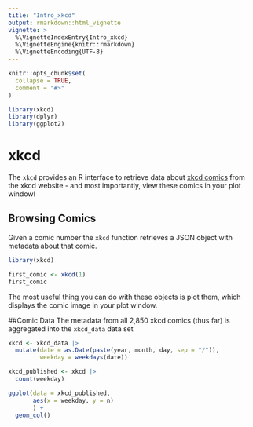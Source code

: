 ```yaml
---
title: "Intro_xkcd"
output: rmarkdown::html_vignette
vignette: >
  %\VignetteIndexEntry{Intro_xkcd}
  %\VignetteEngine{knitr::rmarkdown}
  %\VignetteEncoding{UTF-8}
---
```


```r
knitr::opts_chunk$set(
  collapse = TRUE,
  comment = "#>"
)
```

```r
library(xkcd)
library(dplyr)
library(ggplot2)
```
# xkcd

<!-- badges: start -->
<!-- badges: end -->

The `xkcd` provides an R interface to retrieve data about [xkcd comics](https://xkcd.com) from the xkcd website - and most importantly, view these comics in your plot window!

## Browsing Comics

Given a comic number the `xkcd` function retrieves a JSON object with metadata about that comic. 

```r
library(xkcd)

first_comic <- xkcd(1)
first_comic
```

The most useful thing you can do with these objects is plot them, which displays the comic image in your plot window.

##Comic Data
The metadata from all 2,850 xkcd comics (thus far) is aggregated into the `xkcd_data` data set

```r


xkcd <- xkcd_data |>
  mutate(date = as.Date(paste(year, month, day, sep = "/")),
         weekday = weekdays(date))
```

```r
xkcd_published <- xkcd |>
  count(weekday)
```

```r
ggplot(data = xkcd_published,
       aes(x = weekday, y = n)
       ) +
  geom_col()
```

